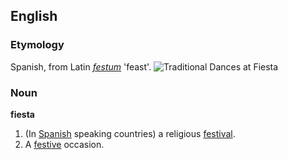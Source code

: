 ==English==
===Etymology===
Spanish, from Latin ''[[festum]]'' 'feast'.
[[Image:Fiestalynn.jpg|frame|Traditional Dances at Fiesta]]
===Noun===
'''fiesta'''
# (In [[Spanish]] speaking countries) a religious [[festival]].
# A [[festive]] occasion.